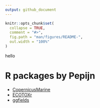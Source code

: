 ```yaml
---
output: github_document
---
```


```r
knitr::opts_chunk$set(
  collapse = TRUE,
  comment = "#>",
  fig.path = "man/figures/README-",
  out.width = "100%"
)
```

<div class="pkgdown-hide">
hello
</div>
# R packages by Pepijn

 * [CopernicusMarine](CopernicusMarine)
 * [ECOTOXr](ECOTOXr)
 * [ggfields](ggfields)
